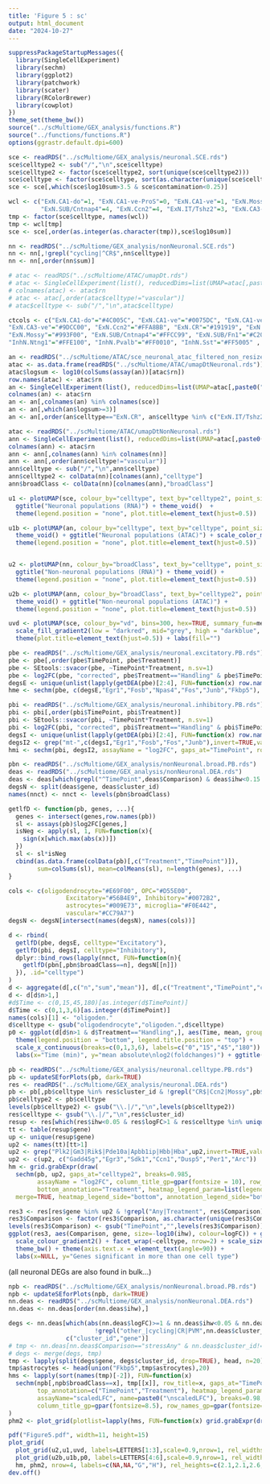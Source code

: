 ```yaml
---
title: 'Figure 5 : sc'
output: html_document
date: "2024-10-27"
---
```



```r
suppressPackageStartupMessages({
  library(SingleCellExperiment)
  library(sechm)
  library(ggplot2)
  library(patchwork)
  library(scater)
  library(RColorBrewer)
  library(cowplot)
})
theme_set(theme_bw())
source("../scMultiome/GEX_analysis/functions.R")
source("../functions/functions.R")
options(ggrastr.default.dpi=600)
```

```r
sce <- readRDS("../scMultiome/GEX_analysis/neuronal.SCE.rds")
sce$celltype2 <- sub("/","\n",sce$celltype)
sce$celltype2 <- factor(sce$celltype2, sort(unique(sce$celltype2)))
sce$celltype <- factor(sce$celltype, sort(as.character(unique(sce$celltype))))
sce <- sce[,which(sce$log10sum>3.5 & sce$contamination<0.25)]

wcl <- c("ExN.CA1-do"=1, "ExN.CA1-ve-ProS"=0, "ExN.CA1-ve"=1, "ExN.Mossy"=2, "ExN.CA3-ve"=3, 
         "ExN.SUB/Cntnap4"=4, "ExN.Ccn2"=4, "ExN.IT/Tshz2"=3, "ExN.CA3-do"=5, "ExN.SUB/Fn1"=6, "InhN.Ntng1"=9, "InhN.Lamp5"=9, "InhN.Vip"=10, "InhN.Sst"=8, "InhN.Pvalb"=7, "ExN.DG"=10, "ExN.CR"=10)
tmp <- factor(sce$celltype, names(wcl))
tmp <- wcl[tmp]
sce <- sce[,order(as.integer(as.character(tmp)),sce$log10sum)]

nn <- readRDS("../scMultiome/GEX_analysis/nonNeuronal.SCE.rds")
nn <- nn[,!grepl("cycling|^CR$",nn$celltype)]
nn <- nn[,order(nn$sum)]

# atac <- readRDS("../scMultiome/ATAC/umapDt.rds")
# atac <- SingleCellExperiment(list(), reducedDims=list(UMAP=atac[,paste0("umap_",1:2)]), colData=atac)
# colnames(atac) <- atac$rn
# atac <- atac[,order(atac$celltype!="vascular")]
# atac$celltype <- sub("/","\n",atac$celltype)

ctcols <- c("ExN.CA1-do"="#4C005C", "ExN.CA1-ve"="#0075DC", "ExN.CA1-ve-ProS"="#F0A0FF", "ExN.CA3-do"="#005C31", 
"ExN.CA3-ve"="#9DCC00", "ExN.Ccn2"="#FFA8BB", "ExN.CR"="#191919", "ExN.DG", "ExN.IT/Tshz2"="#00998F", 
"ExN.Mossy"="#993F00", "ExN.SUB/Cntnap4"="#FFCC99", "ExN.SUB/Fn1"="#C20088", "InhN.Lamp5"="#FFA405", 
"InhN.Ntng1"="#FFE100", "InhN.Pvalb"="#FF0010", "InhN.Sst"="#FF5005" , "InhN.Vip"="#990000")

an <- readRDS("../scMultiome/ATAC/sce_neuronal_atac_filtered_non_resized.rds")
atac <- as.data.frame(readRDS("../scMultiome/ATAC/umapDtNeuronal.rds"))
atac$logsum <- log10(colSums(assay(an))[atac$rn])
row.names(atac) <- atac$rn
an <- SingleCellExperiment(list(), reducedDims=list(UMAP=atac[,paste0("umap_",1:2)]), colData=atac)
colnames(an) <- atac$rn
an <- an[,colnames(an) %in% colnames(sce)]
an <- an[,which(an$logsum>=3)]
an <- an[,order(an$celltype=="ExN.CR", an$celltype %in% c("ExN.IT/Tshz2","ExN.Mossy"), an$celltype %in% c("ExN.Ccn2","ExN.SUB/Cntnap4"), an$logsum)]

atac <- readRDS("../scMultiome/ATAC/umapDtNonNeuronal.rds")
ann <- SingleCellExperiment(list(), reducedDims=list(UMAP=atac[,paste0("umap_",1:2)]), colData=atac)
colnames(ann) <- atac$rn
ann <- ann[,colnames(ann) %in% colnames(nn)]
ann <- ann[,order(ann$celltype!="vascular")]
ann$celltype <- sub("/","\n",ann$celltype)
ann$celltype2 <- colData(nn)[colnames(ann),"celltype"]
ann$broadClass <- colData(nn)[colnames(ann),"broadClass"]
```


```r
u1 <- plotUMAP(sce, colour_by="celltype", text_by="celltype2", point_size=0.005, text_size=3.5, rasterise=TRUE, point_alpha=0.4) + scale_color_manual(values=ctcols) +
  ggtitle("Neuronal populations (RNA)") + theme_void()  + 
  theme(legend.position = "none", plot.title=element_text(hjust=0.5))

u1b <- plotUMAP(an, colour_by="celltype", text_by="celltype", point_size=0.005, text_size=3.5, rasterise=TRUE, point_alpha=0.4) + 
  theme_void() + ggtitle("Neuronal populations (ATAC)") + scale_color_manual(values=ctcols) +
  theme(legend.position = "none", plot.title=element_text(hjust=0.5))


u2 <- plotUMAP(nn, colour_by="broadClass", text_by="celltype", point_size=0.005, text_size=3.5, rasterise=TRUE, point_alpha=0.4) + 
  ggtitle("Non-neuronal populations (RNA)") + theme_void() + 
  theme(legend.position = "none", plot.title=element_text(hjust=0.5)) 

u2b <- plotUMAP(ann, colour_by="broadClass", text_by="celltype2", point_size=0.005, text_size=3.5, rasterise=TRUE, point_alpha=0.4) + 
  theme_void() + ggtitle("Non-neuronal populations (ATAC)") +
  theme(legend.position = "none", plot.title=element_text(hjust=0.5))

uvd <- plotUMAP(sce, colour_by="vd", bins=300, hex=TRUE, summary_fun=mean) + ggtitle("ventral/dorsal") + theme_void() + 
  scale_fill_gradient2(low = "darkred", mid="grey", high = "darkblue", breaks=c(-1,1), labels=c("dorsal","ventral")) + 
  theme(plot.title=element_text(hjust=0.5)) + labs(fill="")
```



```r
pbe <- readRDS("../scMultiome/GEX_analysis/neuronal.excitatory.PB.rds")
pbe <- pbe[,order(pbe$TimePoint, pbe$Treatment)]
pbe <- SEtools::svacor(pbe, ~TimePoint*Treatment, n.sv=1)
pbe <- log2FC(pbe, "corrected", pbe$Treatment=="Handling" & pbe$TimePoint=="Control", isLog = TRUE)
degsE <- unique(unlist(lapply(getDEA(pbe)[2:4], FUN=function(x) row.names(x)[which(x$ihw<0.15 & abs(x$logFC)>0.5 & x$logCPM>=3)])))
hme <- sechm(pbe, c(degsE,"Egr1","Fosb","Npas4","Fos","Junb","Fkbp5"), assayName = "log2FC", gaps_at="TimePoint", row_title="Excitatory neurons", top_annotation="Treatment")

pbi <- readRDS("../scMultiome/GEX_analysis/neuronal.inhibitory.PB.rds")
pbi <- pbi[,order(pbi$TimePoint, pbi$Treatment)]
pbi <- SEtools::svacor(pbi, ~TimePoint*Treatment, n.sv=1)
pbi <- log2FC(pbi, "corrected", pbi$Treatment=="Handling" & pbi$TimePoint=="Control", isLog = TRUE)
degsI <- unique(unlist(lapply(getDEA(pbi)[2:4], FUN=function(x) row.names(x)[which(x$ihw<0.15 & abs(x$logFC)>0.5 & x$logCPM>=3)])))
degsI2 <- grep("mt-",c(degsI,"Egr1","Fosb","Fos","Junb"),invert=TRUE,value=TRUE)
hmi <- sechm(pbi, degsI2, assayName = "log2FC", gaps_at="TimePoint", row_title="Inhibitory neurons", top_annotation="Treatment")

pbn <- readRDS("../scMultiome/GEX_analysis/nonNeuronal.broad.PB.rds")
deas <- readRDS("../scMultiome/GEX_analysis/nonNeuronal.DEA.rds")
deas <- deas[which(grepl("^TimePoint",deas$Comparison) & deas$ihw<0.15 & deas$logCPM>=3 & abs(deas$logFC)>0.5),]
degsN <- split(deas$gene, deas$cluster_id)
names(nnct) <- nnct <- levels(pbn$broadClass)

getlfD <- function(pb, genes, ...){
  genes <- intersect(genes,row.names(pb))
  sl <- assays(pb)$log2FC[genes,]
  isNeg <- apply(sl, 1, FUN=function(x){
    sign(x[which.max(abs(x))])
  })
  sl <- sl*isNeg
  cbind(as.data.frame(colData(pb)[,c("Treatment","TimePoint")]),
        sum=colSums(sl), mean=colMeans(sl), n=length(genes), ...)
}

cols <- c(oligodendrocyte="#E69F00", OPC="#D55E00",
                Excitatory="#56B4E9", Inhibitory="#0072B2",
                astrocytes="#009E73", microglia="#F0E442", 
                vascular="#CC79A7")
degsN <- degsN[intersect(names(degsN), names(cols))]

d <- rbind(
  getlfD(pbe, degsE, celltype="Excitatory"),
  getlfD(pbi, degsI, celltype="Inhibitory"),
  dplyr::bind_rows(lapply(nnct, FUN=function(n){
    getlfD(pbn[,pbn$broadClass==n], degsN[[n]])
  }), .id="celltype")
)
d <- aggregate(d[,c("n","sum","mean")], d[,c("Treatment","TimePoint","celltype")], FUN=median)
d <- d[d$n>1,]
#d$Time <- c(0,15,45,180)[as.integer(d$TimePoint)]
d$Time <- c(0,1,3,6)[as.integer(d$TimePoint)]
names(cols)[1] <- "oligoden."
d$celltype <- gsub("oligodendrocyte","oligoden.",d$celltype)
p0 <- ggplot(d[d$n>1 & d$Treatment=="Handling",], aes(Time, mean, group=celltype, colour=celltype)) + geom_point(size=2) + geom_line(linewidth=1.1) + theme_bw() + scale_color_manual(values=cols) + 
  theme(legend.position = "bottom", legend.title.position = "top") + 
  scale_x_continuous(breaks=c(0,1,3,6), labels=c("0","15","45","180")) +
  labs(x="Time (min)", y="mean absolute\nlog2(foldchanges)") + ggtitle("Transcriptomic response to ARS")
```




```r
pb <- readRDS("../scMultiome/GEX_analysis/neuronal.celltype.PB.rds")
pb <- updateSEforPlots(pb, dark=TRUE)
res <- readRDS("../scMultiome/GEX_analysis/neuronal.DEA.rds")
pb <- pb[,pb$celltype %in% res$cluster_id & !grepl("CR$|Ccn2|Mossy",pb$celltype)]
pb$celltype2 <- pb$celltype
levels(pb$celltype2) <- gsub("\\.|/","\n",levels(pb$celltype2))
res$celltype <- gsub("\\.|/","\n",res$cluster_id)
resup <- res[which(res$ihw<0.05 & res$logFC>1 & res$celltype %in% unique(pb$celltype2)),]
tt <- table(resup$gene)
up <- unique(resup$gene)
up2 <- names(tt)[tt>1]
up2 <- grep("Plk2|Gm3|Rik$|Pde10a|Apbb1ip|Hbb|Hba",up2,invert=TRUE,value=TRUE)
up2 <- c(up2, c("Gadd45g","Egr3","Sdk1","Ccn1","Dusp5","Per1","Arc"))
hm <- grid.grabExpr(draw(
  sechm(pb, up2, gaps_at="celltype2", breaks=0.985,
        assayName = "log2FC", column_title_gp=gpar(fontsize = 10), row_names_gp = gpar(fontsize = 9.5),
        bottom_annotation="Treatment", heatmap_legend_param=list(legend_direction="horizontal")),
  merge=TRUE, heatmap_legend_side="bottom", annotation_legend_side="bottom"))

res3 <- res[res$gene %in% up2 & !grepl("Any|Treatment", res$Comparison),]
res3$Comparison <- factor(res3$Comparison, as.character(unique(res3$Comparison)))
levels(res3$Comparison) <- gsub("TimePoint","",levels(res3$Comparison))
ggplot(res3, aes(Comparison, gene, size=-log10(ihw), colour=logFC)) + geom_point() + 
  scale_colour_gradient2() + facet_wrap(~celltype, nrow=2) + scale_size(range=c(2,7)) +
  theme_bw() + theme(axis.text.x = element_text(angle=90)) +
  labs(x=NULL, y="Genes significant in more than one cell type")
```

(all neuronal DEGs are also found in bulk...)

```r
npb <- readRDS("../scMultiome/GEX_analysis/nonNeuronal.broad.PB.rds")
npb <- updateSEforPlots(npb, dark=TRUE)
nn.deas <- readRDS("../scMultiome/GEX_analysis/nonNeuronal.DEA.rds")
nn.deas <- nn.deas[order(nn.deas$ihw),]

degs <- nn.deas[which(abs(nn.deas$logFC)>=1 & nn.deas$ihw<0.05 & nn.deas$logCPM>=3 &
                        !grepl("other_|cycling|CR|PVM",nn.deas$cluster_id)),
                c("cluster_id","gene")]
# tmp <- nn.deas[nn.deas$Comparison=="stressAny" & nn.deas$cluster_id!="OPC" & nn.deas$ihw<0.025,c("cluster_id","gene")]
# degs <- merge(degs, tmp)
tmp <- lapply(split(degs$gene, degs$cluster_id, drop=TRUE), head, n=20)
tmp$astrocytes <- head(union("Fkbp5",tmp$astrocytes),20)
hms <- lapply(sort(names(tmp)[-2]), FUN=function(x)
  sechm(npb[,npb$broadClass==x], tmp[[x]], row_title=x, gaps_at="TimePoint", 
        top_annotation=c("TimePoint","Treatment"), heatmap_legend_param=list(legend_direction="horizontal"),
        assayName="scaledLFC", name=paste0("\nscaledLFC"), breaks=0.98,
        column_title_gp=gpar(fontsize=8.5), row_names_gp=gpar(fontsize=8))
)
phm2 <- plot_grid(plotlist=lapply(hms, FUN=function(x) grid.grabExpr(draw(x, show_annotation_legend=FALSE, heatmap_legend_side="bottom"), wrap.grobs = TRUE)), nrow=1)
```


```r
pdf("Figure5.pdf", width=11, height=15)
plot_grid(
  plot_grid(u2,u1,uvd, labels=LETTERS[1:3],scale=0.9,nrow=1, rel_widths=c(4,4,5)),
  plot_grid(u2b,u1b,p0, labels=LETTERS[4:6],scale=0.9,nrow=1, rel_widths=c(4,4,5)),
  hm, phm2, nrow=4, labels=c(NA,NA,"G","H"), rel_heights=c(2.1,2.1,2.6,2.3), scale=c(1,1,0.95,0.95) )
dev.off()
```
